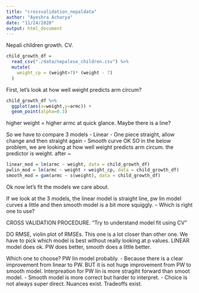 ```yaml
---
title: "crossvalidation_nepaldata"
author: "Ayeshra Acharya"
date: "11/24/2020"
output: html_document
---
```

Nepali children growth. CV. 

```r
child_growth_df = 
  read_csv("./data/nepalese_children.csv") %>%
  mutate(
    weight_cp = (weight>7)* (weight - 7)
  )
```
First, let's look at how well weight predicts arm circum? 
```r
child_growth_df %>%
  ggplot(aes(x=weight,y=armc)) +
  geom_point(alpha=0.3)
```
higher weight = higher armc at quick glance. 
Maybe there is a line? 

So we have to compare 3 models
- Linear
- One piece straight, allow change and then straight again 
- Smooth curve 
OK SO in the below problem, we are looking at how well weight predicts arm circum. 
the predictor is weight. after ~
```r
linear_mod = lm(armc ~ weight, data = child_growth_df)
pwlin_mod = lm(armc ~ weight + weight_cp, data = child_growth_df)
smooth_mod = gam(armc ~ s(weight), data = child_growth_df)
```

Ok now let's fit the models we care about. 

If we look at the 3 models, the linear model is straight line, pw lin model curves a little and then smooth model is a bit more squiggly. 
-- Which is right one to use?

CROSS VALIDATION PROCEDURE. 
"Try to understand model fit using CV" 

DO RMSE, violin plot of RMSEs. 
This one is a lot closer than other one. We have to pick which model is best without really looking at p values. 
LINEAR model does ok. PW does better, smooth does a little better.

Which one to choose? PW lin model probably. 
- Because there is a clear improvement from linear to PW. BUT it is not huge improvement from PW to smooth model. Interpreation for PW lin is more stragiht forward than smoot model. 
- Smooth model is more correct but harder to interpret. 
- Choice is not always super direct. Nuances exist. Tradeoffs exist. 
